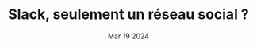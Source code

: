 ---
title : "Slack, seulement un réseau social ?"
date : Mar 19 2024
tags :
    - Outils
description : "Slack est une application permettant de communiquer et de collaborer, d'échanger des documents. Mais peut-on aller plus loin avec Slack ?"
banner : "../../assets/images/scott-webb-bmmcfZqSjBU-unsplash.webp"
url : "https://blog.maxds.fr/article-fonctionnalites-slack/"
---